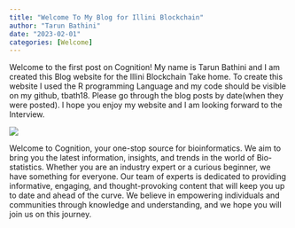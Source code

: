 ```yaml
---
title: "Welcome To My Blog for Illini Blockchain"
author: "Tarun Bathini"
date: "2023-02-01"
categories: [Welcome]
---
```


Welcome to the first post on Cognition! My name is Tarun Bathini and I am created this Blog website for the Illini Blockchain Take home. To create this website I used the R programming Language and my code should be visible on my github, tbath18. Please go through the blog posts by date(when they were posted). I hope you enjoy my website and I am looking forward to the Interview.

![](thumbnail.jpg)

Welcome to Cognition, your one-stop source for bioinformatics. We aim to bring you the latest information, insights, and trends in the world of Bio-statistics. Whether you are an industry expert or a curious beginner, we have something for everyone. Our team of experts is dedicated to providing informative, engaging, and thought-provoking content that will keep you up to date and ahead of the curve. We believe in empowering individuals and communities through knowledge and understanding, and we hope you will join us on this journey.
